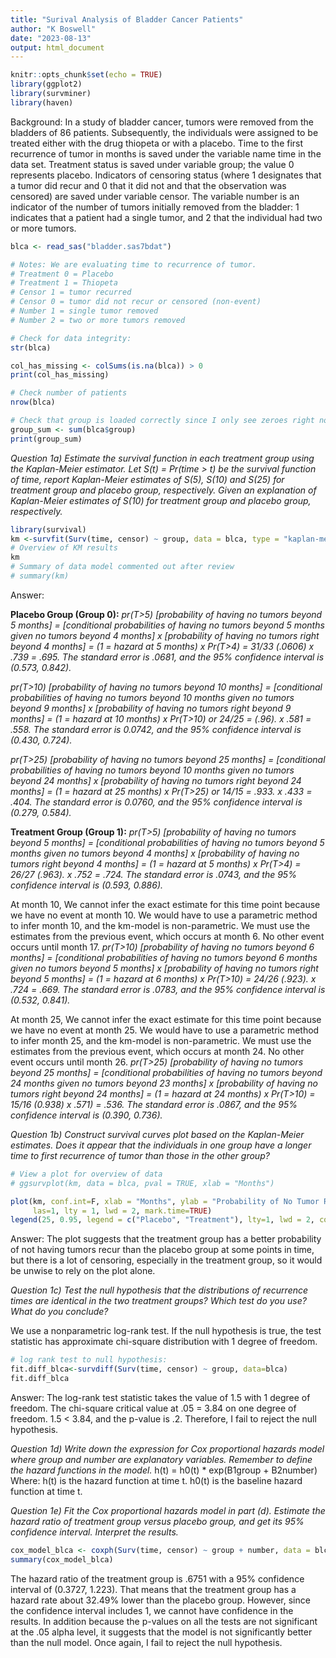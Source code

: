 ---
title: "Surival Analysis of Bladder Cancer Patients"
author: "K Boswell"
date: "2023-08-13"
output: html_document
---

```{r setup, include=FALSE}
knitr::opts_chunk$set(echo = TRUE)
library(ggplot2)
library(survminer)
library(haven)
```

Background: In a study of bladder cancer, tumors were removed from the bladders of 86 patients. Subsequently, the individuals were assigned to be treated either with the drug thiopeta or with a placebo. Time to the first recurrence of tumor in months is saved under the variable name time in the data set. Treatment status is saved under variable group; the value 0 represents placebo. Indicators of censoring status (where 1 designates that a tumor did recur and 0 that it did not and that the observation was censored) are saved under variable censor. The variable number is an indicator of the number of tumors initially removed from the bladder: 1 indicates that a patient had a single tumor, and 2 that the individual had two or more tumors.

```{r}
blca <- read_sas("bladder.sas7bdat")

# Notes: We are evaluating time to recurrence of tumor.
# Treatment 0 = Placebo
# Treatment 1 = Thiopeta
# Censor 1 = tumor recurred
# Censor 0 = tumor did not recur or censored (non-event)
# Number 1 = single tumor removed
# Number 2 = two or more tumors removed

# Check for data integrity:
str(blca)

col_has_missing <- colSums(is.na(blca)) > 0
print(col_has_missing)

# Check number of patients
nrow(blca)

# Check that group is loaded correctly since I only see zeroes right now
group_sum <- sum(blca$group)
print(group_sum)
```
*Question 1a) Estimate the survival function in each treatment group using the Kaplan-Meier estimator. Let S(t) = Pr(time > t) be the survival function of time, report Kaplan-Meier estimates of S(5), S(10) and S(25) for treatment group and placebo group, respectively. Given an explanation of Kaplan-Meier estimates of S(10) for treatment group and placebo group, respectively.*

```{r}
library(survival)
km <-survfit(Surv(time, censor) ~ group, data = blca, type = "kaplan-meier")
# Overview of KM results
km
# Summary of data model commented out after review
# summary(km)
```
Answer:

**Placebo Group (Group 0):**
*pr(T>5) [probability of having no tumors beyond 5 months] = [conditional probabilities of having no tumors beyond 5 months given no tumors beyond 4 months] x [probability of having no tumors right beyond 4 months] = (1 = hazard at 5 months) x Pr(T>4) =  31/33 (.0606) x .739 = .695. The standard error is .0681, and the 95% confidence interval is (0.573, 0.842).*

*pr(T>10) [probability of having no tumors beyond 10 months] = [conditional probabilities of having no tumors beyond 10 months given no tumors beyond 9 months] x [probability of having no tumors right beyond 9 months] = (1 = hazard at 10 months) x Pr(T>10) or 24/25 = (.96). x .581 =  .558. The standard error is 0.0742, and the 95% confidence interval is (0.430, 0.724).*

*pr(T>25) [probability of having no tumors beyond 25 months] = [conditional probabilities of having no tumors beyond 10 months given no tumors beyond 24 months] x [probability of having no tumors right beyond 24 months] = (1 = hazard at 25 months) x Pr(T>25) or 14/15 = .933. x .433 = .404. The standard error is 0.0760, and the 95% confidence interval is (0.279, 0.584).*

**Treatment Group (Group 1):**
*pr(T>5) [probability of having no tumors beyond 5 months] = [conditional probabilities of having no tumors beyond 5 months given no tumors beyond 4 months] x [probability of having no tumors right beyond 4 months] = (1 = hazard at 5 months) x Pr(T>4) = 26/27 (.963). x .752 = .724. The standard error is .0743, and the 95% confidence interval is (0.593, 0.886).*

At month 10, We cannot infer the exact estimate for this time point because we have no event at month 10. We would have to use a parametric method to infer month 10, and the km-model is non-parametric. We must use the estimates from the previous event, which occurs at month 6. No other event occurs until month 17.
*pr(T>10) [probability of having no tumors beyond 6 months] = [conditional probabilities of having no tumors beyond 6 months given no tumors beyond 5 months] x [probability of having no tumors right beyond 5 months] = (1 = hazard at 6 months) x Pr(T>10) =  24/26 (.923). x .724 = .669. The standard error is .0783, and the 95% confidence interval is (0.532, 0.841).*

At month 25, We cannot infer the exact estimate for this time point because we have no event at month 25. We would have to use a parametric method to infer month 25, and the km-model is non-parametric. We must use the estimates from the previous event, which occurs at month 24. No other event occurs until month 26. 
*pr(T>25) [probability of having no tumors beyond 25 months] = [conditional probabilities of having no tumors beyond 24 months given no tumors beyond 23 months] x [probability of having no tumors right beyond 24 months] = (1 = hazard at 24 months) x Pr(T>10) = 15/16 (0.938) x .571) = .536. The standard error is .0867, and the 95% confidence interval is (0.390, 0.736).*


*Question 1b) Construct survival curves plot based on the Kaplan-Meier estimates. Does it appear that the individuals in one group have a longer time to first recurrence of tumor than those in the other group?*
```{r}
# View a plot for overview of data
# ggsurvplot(km, data = blca, pval = TRUE, xlab = "Months")

plot(km, conf.int=F, xlab = "Months", ylab = "Probability of No Tumor Recurrence S(t)", main = "Kaplan-Meier Model", col = c("lightblue", "salmon"),
     las=1, lty = 1, lwd = 2, mark.time=TRUE)
legend(25, 0.95, legend = c("Placebo", "Treatment"), lty=1, lwd = 2, col=c('lightblue', 'salmon'), bty = "", cex=.6)
```
Answer: 
The plot suggests that the treatment group has a better probability of not having tumors recur than the placebo group at some points in time, but there is a lot of censoring, especially in the treatment group, so it would be unwise to rely on the plot alone.

*Question 1c) Test the null hypothesis that the distributions of recurrence times are identical in the two treatment groups? Which test do you use? What do you conclude?*

We use a nonparametric log-rank test. If the null hypothesis is true, the test statistic has approximate chi-square distribution with 1 degree of freedom.

```{r}
# log rank test to null hypothesis:
fit.diff_blca<-survdiff(Surv(time, censor) ~ group, data=blca)
fit.diff_blca

```
Answer: The log-rank test statistic takes the value of 1.5 with 1 degree of freedom. The chi-square critical value at .05 = 3.84 on one degree of freedom. 1.5 < 3.84, and the p-value is .2. Therefore, I fail to reject the null hypothesis.


*Question 1d) Write down the expression for Cox proportional hazards model where group and number are explanatory variables. Remember to define the hazard functions in the model.*
h(t) = h0(t) * exp(B1group + B2number)
Where:
h(t) is the hazard function at time t.
h0(t) is the baseline hazard function at time t.


*Question 1e) Fit the Cox proportional hazards model in part (d). Estimate the hazard ratio of treatment group versus placebo group, and get its 95% confidence interval. Interpret the results.*

```{r}
cox_model_blca <- coxph(Surv(time, censor) ~ group + number, data = blca)
summary(cox_model_blca)
```
The hazard ratio of the treatment group is .6751 with a 95% confidence interval of (0.3727, 1.223). That means that the treatment group has a hazard rate about 32.49% lower than the placebo group. However, since the confidence interval includes 1, we cannot have confidence in the results. In addition because the p-values on all the tests are not significant at the .05 alpha level, it suggests that the model is not significantly better than the null model. Once again, I fail to reject the null hypothesis.


